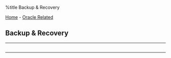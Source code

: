 %title Backup & Recovery 

[[../../index|Home]] - [[../index|Oracle Related]]
==Backup & Recovery==
----
<center>
<h2>

</h2>
</center>
----
